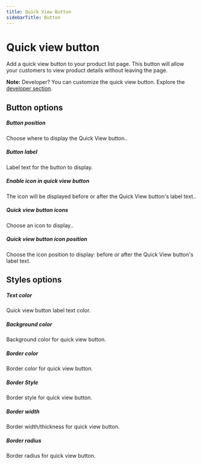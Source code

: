 ```yaml
---
title: Quick View Button
sidebarTitle: Button
---
```


# Quick view button

Add a quick view button to your product list page. This button will allow your customers to view product details without leaving the page. 

**Note:** Developer? You can customize the quick view button. Explore the [developer section](/kb/quick-view/developer/).

## Button options

##### Button position

Choose where to display the Quick View button..

##### Button label

Label text for the button to display.

##### Enable icon in quick view button

The icon will be displayed before or after the Quick View button's label text..

##### Quick view button icons

Choose an icon to display..

##### Quick view button icon position

Choose the icon position to display: before or after the Quick View button's label text.

## Styles options

##### Text color

Quick view button label text color.

##### Background color

Background color for quick view button.

##### Border color

Border color for quick view button.

##### Border Style

Border style for quick view button.

##### Border width

Border width/thickness for quick view button.

##### Border radius

Border radius for quick view button.
